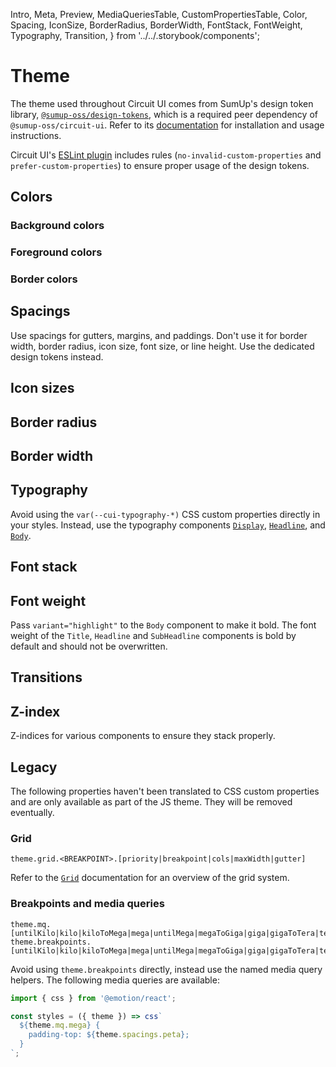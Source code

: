   Intro,
  Meta,
  Preview,
  MediaQueriesTable,
  CustomPropertiesTable,
  Color,
  Spacing,
  IconSize,
  BorderRadius,
  BorderWidth,
  FontStack,
  FontWeight,
  Typography,
  Transition,
} from '../../.storybook/components';

<Meta title="Features/Theme" />

# Theme

<Intro>

The theme used throughout Circuit UI comes from SumUp's design token library, [`@sumup-oss/design-tokens`](Packages/design-tokens/Docs), which is a required peer dependency of `@sumup-oss/circuit-ui`. Refer to its [documentation](Packages/design-tokens/Docs) for installation and usage instructions.

</Intro>

Circuit UI's [ESLint plugin](Packages/eslint-plugin-circuit-ui/Docs)  includes rules (`no-invalid-custom-properties` and `prefer-custom-properties`) to ensure proper usage of the design tokens.

## Colors

### Background colors

<CustomPropertiesTable namespace="bg" type="color" preview={Color} />

### Foreground colors

<CustomPropertiesTable namespace="fg" type="color" preview={Color} />

### Border colors

<CustomPropertiesTable namespace="border" type="color" preview={Color} />

## Spacings

Use spacings for gutters, margins, and paddings. Don't use it for border width, border radius, icon size, font size, or line height. Use the dedicated design tokens instead.

<CustomPropertiesTable namespace="spacings" preview={Spacing} />

## Icon sizes

<CustomPropertiesTable namespace="icon-sizes" preview={IconSize} />

## Border radius

<CustomPropertiesTable namespace="border-radius" preview={BorderRadius} />

## Border width

<CustomPropertiesTable namespace="border-width" preview={BorderWidth} />

## Typography

Avoid using the `var(--cui-typography-*)` CSS custom properties directly in your styles. Instead, use the typography components [`Display`](Typography/Display/Docs), [`Headline`](Typography/Headline/Docs), and [`Body`](Typography/Body/Docs).

<CustomPropertiesTable namespace="typography" preview={Typography} />

## Font stack

<CustomPropertiesTable namespace="font-stack" preview={FontStack} />

## Font weight

<CustomPropertiesTable namespace="font-weight" preview={FontWeight} />

Pass `variant="highlight"` to the `Body` component to make it bold. The font weight of the `Title`, `Headline` and `SubHeadline` components is bold by default and should not be overwritten.

## Transitions

<CustomPropertiesTable namespace="transitions" preview={Transition} />

## Z-index

Z-indices for various components to ensure they stack properly.

<CustomPropertiesTable namespace="z-index" />

## Legacy

The following properties haven't been translated to CSS custom properties and are only available as part of the JS theme. They will be removed eventually.

### Grid

```
theme.grid.<BREAKPOINT>.[priority|breakpoint|cols|maxWidth|gutter]
```

Refer to the [`Grid`](Layout/Grid/Docs) documentation for an overview of the grid system.

### Breakpoints and media queries

```
theme.mq.[untilKilo|kilo|kiloToMega|mega|untilMega|megaToGiga|giga|gigaToTera|tera]
theme.breakpoints.[untilKilo|kilo|kiloToMega|mega|untilMega|megaToGiga|giga|gigaToTera|tera]
```

Avoid using `theme.breakpoints` directly, instead use the named media query helpers. The following media queries are available:

<MediaQueriesTable />

```ts
import { css } from '@emotion/react';

const styles = ({ theme }) => css`
  ${theme.mq.mega} {
    padding-top: ${theme.spacings.peta};
  }
`;
```
